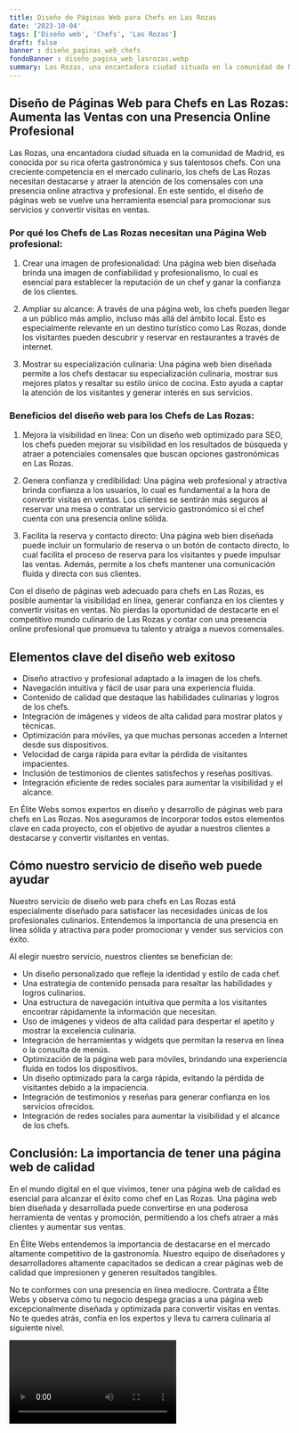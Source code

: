 ```yaml
---
title: Diseño de Páginas Web para Chefs en Las Rozas
date: '2023-10-04'
tags: ['Diseño web', 'Chefs', 'Las Rozas']
draft: false
banner : diseño_paginas_web_chefs
fondoBanner : diseño_pagina_web_lasrozas.webp
summary: Las Rozas, una encantadora ciudad situada en la comunidad de Madrid, es conocida por su rica oferta gastronómica y sus talentosos chefs. Con una creciente competencia en el mercado culinario, los chefs de Las Rozas necesitan destacarse y atraer la atención de los comensales con una presencia online atractiva y profesional. En este sentido, el diseño de páginas web se vuelve una herramienta esencial para promocionar sus servicios y convertir visitas en ventas.
---
```


## Diseño de Páginas Web para Chefs en Las Rozas: Aumenta las Ventas con una Presencia Online Profesional

Las Rozas, una encantadora ciudad situada en la comunidad de Madrid, es conocida por su rica oferta gastronómica y sus talentosos chefs. Con una creciente competencia en el mercado culinario, los chefs de Las Rozas necesitan destacarse y atraer la atención de los comensales con una presencia online atractiva y profesional. En este sentido, el diseño de páginas web se vuelve una herramienta esencial para promocionar sus servicios y convertir visitas en ventas.

### Por qué los Chefs de Las Rozas necesitan una Página Web profesional:

1. Crear una imagen de profesionalidad: Una página web bien diseñada brinda una imagen de confiabilidad y profesionalismo, lo cual es esencial para establecer la reputación de un chef y ganar la confianza de los clientes.

2. Ampliar su alcance: A través de una página web, los chefs pueden llegar a un público más amplio, incluso más allá del ámbito local. Esto es especialmente relevante en un destino turístico como Las Rozas, donde los visitantes pueden descubrir y reservar en restaurantes a través de internet.

3. Mostrar su especialización culinaria: Una página web bien diseñada permite a los chefs destacar su especialización culinaria, mostrar sus mejores platos y resaltar su estilo único de cocina. Esto ayuda a captar la atención de los visitantes y generar interés en sus servicios.

### Beneficios del diseño web para los Chefs de Las Rozas:

1. Mejora la visibilidad en línea: Con un diseño web optimizado para SEO, los chefs pueden mejorar su visibilidad en los resultados de búsqueda y atraer a potenciales comensales que buscan opciones gastronómicas en Las Rozas.

2. Genera confianza y credibilidad: Una página web profesional y atractiva brinda confianza a los usuarios, lo cual es fundamental a la hora de convertir visitas en ventas. Los clientes se sentirán más seguros al reservar una mesa o contratar un servicio gastronómico si el chef cuenta con una presencia online sólida.

3. Facilita la reserva y contacto directo: Una página web bien diseñada puede incluir un formulario de reserva o un botón de contacto directo, lo cual facilita el proceso de reserva para los visitantes y puede impulsar las ventas. Además, permite a los chefs mantener una comunicación fluida y directa con sus clientes.

Con el diseño de páginas web adecuado para chefs en Las Rozas, es posible aumentar la visibilidad en línea, generar confianza en los clientes y convertir visitas en ventas. No pierdas la oportunidad de destacarte en el competitivo mundo culinario de Las Rozas y contar con una presencia online profesional que promueva tu talento y atraiga a nuevos comensales.

<GifSeo />

<Cta />

## Elementos clave del diseño web exitoso

- Diseño atractivo y profesional adaptado a la imagen de los chefs.
- Navegación intuitiva y fácil de usar para una experiencia fluida.
- Contenido de calidad que destaque las habilidades culinarias y logros de los chefs.
- Integración de imágenes y videos de alta calidad para mostrar platos y técnicas.
- Optimización para móviles, ya que muchas personas acceden a Internet desde sus dispositivos.
- Velocidad de carga rápida para evitar la pérdida de visitantes impacientes.
- Inclusión de testimonios de clientes satisfechos y reseñas positivas.
- Integración eficiente de redes sociales para aumentar la visibilidad y el alcance.

En Élite Webs somos expertos en diseño y desarrollo de páginas web para chefs en Las Rozas. Nos aseguramos de incorporar todos estos elementos clave en cada proyecto, con el objetivo de ayudar a nuestros clientes a destacarse y convertir visitantes en ventas.

## Cómo nuestro servicio de diseño web puede ayudar

Nuestro servicio de diseño web para chefs en Las Rozas está especialmente diseñado para satisfacer las necesidades únicas de los profesionales culinarios. Entendemos la importancia de una presencia en línea sólida y atractiva para poder promocionar y vender sus servicios con éxito.

Al elegir nuestro servicio, nuestros clientes se benefician de:

- Un diseño personalizado que refleje la identidad y estilo de cada chef.
- Una estrategia de contenido pensada para resaltar las habilidades y logros culinarios.
- Una estructura de navegación intuitiva que permita a los visitantes encontrar rápidamente la información que necesitan.
- Uso de imágenes y videos de alta calidad para despertar el apetito y mostrar la excelencia culinaria.
- Integración de herramientas y widgets que permitan la reserva en línea o la consulta de menús.
- Optimización de la página web para móviles, brindando una experiencia fluida en todos los dispositivos.
- Un diseño optimizado para la carga rápida, evitando la pérdida de visitantes debido a la impaciencia.
- Integración de testimonios y reseñas para generar confianza en los servicios ofrecidos.
- Integración de redes sociales para aumentar la visibilidad y el alcance de los chefs.

## Conclusión: La importancia de tener una página web de calidad

En el mundo digital en el que vivimos, tener una página web de calidad es esencial para alcanzar el éxito como chef en Las Rozas. Una página web bien diseñada y desarrollada puede convertirse en una poderosa herramienta de ventas y promoción, permitiendo a los chefs atraer a más clientes y aumentar sus ventas.

En Élite Webs entendemos la importancia de destacarse en el mercado altamente competitivo de la gastronomía. Nuestro equipo de diseñadores y desarrolladores altamente capacitados se dedican a crear páginas web de calidad que impresionen y generen resultados tangibles.

No te conformes con una presencia en línea mediocre. Contrata a Élite Webs y observa cómo tu negocio despega gracias a una página web excepcionalmente diseñada y optimizada para convertir visitas en ventas. No te quedes atrás, confía en los expertos y lleva tu carrera culinaria al siguiente nivel.

<Video />

<CtaBot job='Chefs' city='Las Rozas'/>

<Gmaps query='Las Rozas+españa+maps' />